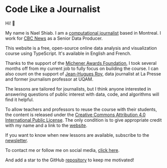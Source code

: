 # Code Like a Journalist

Hi! 👋

My name is Nael Shiab. I am a [computational journalist](https://www.naelshiab.com/) based in Montreal. I work for [CBC News](https://www.cbc.ca/news) as a Senior Data Producer.

This website is a free, open-source online data analysis and visualization course using TypeScript. It's available in English and French.

Thanks to the support of the [Michener Awards Foundation](https://www.michenerawards.ca/media-release/michener-awards-foundation-announces-its-2024-fellowships-winners/), I took several months off from my current job to fully focus on building the course. I can also count on the support of [Jean-Hugues Roy](https://github.com/jhroy), data journalist at La Presse and former journalism professor at UQAM.

The lessons are tailored for journalists, but I think anyone interested in answering questions of public interest with data, code, and algorithms will find it helpful.

To allow teachers and professors to reuse the course with their students, the content is released under the [Creative Commons Attribution 4.0 International Public License](https://creativecommons.org/licenses/by/4.0/?ref=chooser-v1). The only condition is to give appropriate credit with my name and a link to the [website](https://www.code-like-a-journalist.com/).

If you want to know when new lessons are available, subscribe to the [newsletter](https://mailchi.mp/0db676437a2f/code-like-a-journalist).

To contact me or follow me on social media, [click here](/contact).

And add a star to the GitHub [repository](https://github.com/nshiab/code-like-a-journalist) to keep me motivated!
